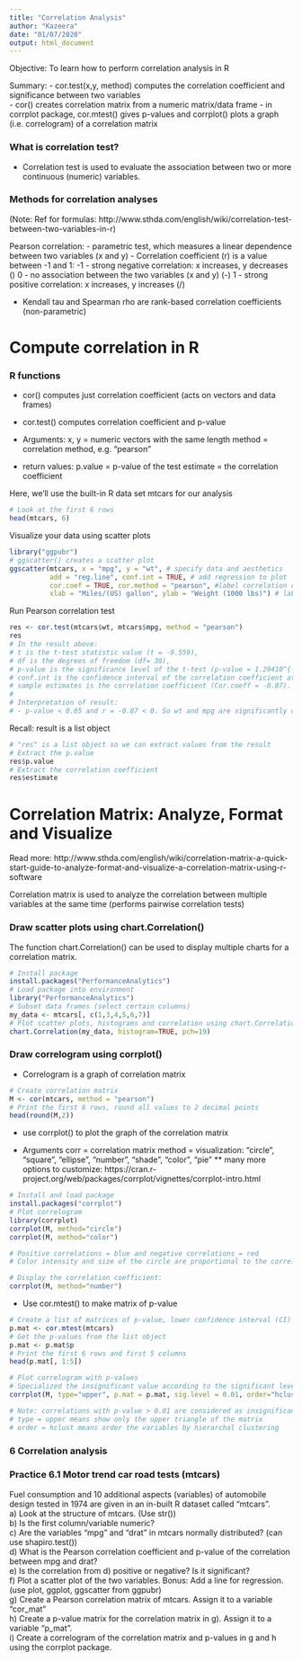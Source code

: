 ```yaml
---
title: "Correlation Analysis"
author: "Kazeera"
date: "01/07/2020"
output: html_document
---
```

Objective: To learn how to perform correlation analysis in R

Summary:
- cor.test(x,y, method) computes the correlation coefficient and significance between two variables  
- cor() creates correlation matrix from a numeric matrix/data frame
- in corrplot package, cor.mtest() gives p-values and corrplot() plots a graph (i.e. correlogram) of a correlation matrix

### What is correlation test?
- Correlation test is used to evaluate the association between two or more continuous (numeric) variables.

### Methods for correlation analyses
(Note: Ref for formulas: http://www.sthda.com/english/wiki/correlation-test-between-two-variables-in-r)

Pearson correlation: 
- parametric test, which measures a linear dependence between two variables (x and y)
- Correlation coefficient (r) is a value between -1 and 1:
    -1 - strong negative correlation: x increases, y decreases (\)
    0 - no association between the two variables (x and y) (-)
    1 - strong positive correlation: x increases, y increases (/)

- Kendall tau and Spearman rho are rank-based correlation coefficients (non-parametric)

# Compute correlation in R
### R functions
- cor() computes just correlation coefficient (acts on vectors and data frames)

- cor.test() computes correlation coefficient and p-value
- Arguments:
    x, y = numeric vectors with the same length
    method = correlation method, e.g. "pearson"
- return values:
    p.value = p-value of the test
    estimate = the correlation coefficient


Here, we’ll use the built-in R data set mtcars for our analysis
```r
# Look at the first 6 rows
head(mtcars, 6)
```

Visualize your data using scatter plots
```r
library("ggpubr")
# ggscatter() creates a scatter plot
ggscatter(mtcars, x = "mpg", y = "wt", # specify data and aesthetics 
          add = "reg.line", conf.int = TRUE, # add regression to plot
          cor.coef = TRUE, cor.method = "pearson", #label correlation coeffient
          xlab = "Miles/(US) gallon", ylab = "Weight (1000 lbs)") # label axes
```

Run Pearson correlation test
```r
res <- cor.test(mtcars$wt, mtcars$mpg, method = "pearson")
res
# In the result above:
# t is the t-test statistic value (t = -9.559),
# df is the degrees of freedom (df= 30),
# p-value is the significance level of the t-test (p-value = 1.29410^{-10}).
# conf.int is the confidence interval of the correlation coefficient at 95% (conf.int = [-0.9338, -0.7441]);
# sample estimates is the correlation coefficient (Cor.coeff = -0.87).
# 
# Interpretation of result:
# - p-value < 0.05 and r = -0.87 < 0. So wt and mpg are significantly correlated and strongly negatively correlated.
```

Recall: result is a list object
```r
# "res" is a list object so we can extract values from the result 
# Extract the p.value
res$p.value
# Extract the correlation coefficient
res$estimate
```

# Correlation Matrix: Analyze, Format and Visualize
Read more: http://www.sthda.com/english/wiki/correlation-matrix-a-quick-start-guide-to-analyze-format-and-visualize-a-correlation-matrix-using-r-software

Correlation matrix is used to analyze the correlation between multiple variables at the same time (performs pairwise correlation tests)

### Draw scatter plots using chart.Correlation()
The function chart.Correlation() can be used to display multiple charts for a correlation matrix.
```r
# Install package
install.packages("PerformanceAnalytics")
# Load package into environment
library("PerformanceAnalytics")
# Subset data frames (select certain columns)
my_data <- mtcars[, c(1,3,4,5,6,7)]
# Plot scatter plots, histograms and correlation using chart.Correlation()
chart.Correlation(my_data, histogram=TRUE, pch=19)
```

### Draw correlogram using corrplot()
- Correlogram is a graph of correlation matrix
```r
# Create correlation matrix
M <- cor(mtcars, method = "pearson")
# Print the first 6 rows, round all values to 2 decimal points
head(round(M,2))
```

- use corrplot() to plot the graph of the correlation matrix

- Arguments
    corr = correlation matrix 
    method = visualization: “circle”, “square”, “ellipse”, “number”, “shade”, “color”, “pie”
    ** many more options to customize: https://cran.r-project.org/web/packages/corrplot/vignettes/corrplot-intro.html
```r
# Install and load package
install.packages("corrplot")
# Plot correlogram
library(corrplot)
corrplot(M, method="circle")
corrplot(M, method="color")

# Positive correlations = blue and negative correlations = red
# Color intensity and size of the circle are proportional to the correlation coefficients

# Display the correlation coefficient:
corrplot(M, method="number")
```

- Use cor.mtest() to make matrix of p-value
```r
# Create a list of matrices of p-value, lower confidence interval (CI) and upper CI for a correlation matrix
p.mat <- cor.mtest(mtcars)
# Get the p-values from the list object
p.mat <- p.mat$p
# Print the first 6 rows and first 5 columns
head(p.mat[, 1:5])

# Plot correlogram with p-values
# Specialized the insignificant value according to the significant level
corrplot(M, type="upper", p.mat = p.mat, sig.level = 0.01, order="hclust")

# Note: correlations with p-value > 0.01 are considered as insignificant (i.e. correlation with crosses)
# type = upper means show only the upper triangle of the matrix
# order = hclust means order the variables by hierarchal clustering
```


### 6 Correlation analysis
### Practice 6.1 Motor trend car road tests (mtcars)
Fuel consumption and 10 additional aspects (variables) of automobile design tested in 1974 are given in an in-built R dataset called "mtcars".  
a) Look at the structure of mtcars. (Use str())  
b) Is the first column/variable numeric?  
c) Are the variables "mpg" and "drat" in mtcars normally distributed? (can use shapiro.test())  
d) What is the Pearson correlation coefficient and p-value of the correlation between mpg and drat?  
e) Is the correlation from d) positive or negative? Is it significant?  
f) Plot a scatter plot of the two variables. Bonus: Add a line for regression. (use plot, ggplot, ggscatter from ggpubr)  
g) Create a Pearson correlation matrix of mtcars. Assign it to a variable "cor_mat"  
h) Create a p-value matrix for the correlation matrix in g). Assign it to a variable "p_mat".  
i) Create a correlogram of the correlation matrix and p-values in g and h using the corrplot package.  